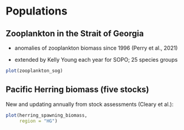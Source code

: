 # Populations

## Zooplankton in the Strait of Georgia

- anomalies of zooplankton biomass since 1996 (Perry et al., 2021)

- extended by Kelly Young each year for SOPO; 25 species groups

```r
plot(zooplankton_sog)
```

## Pacific Herring biomass (five stocks)

New and updating annually from stock assessments (Cleary et al.):
```r
plot(herring_spawning_biomass,
     region = "HG")
```
